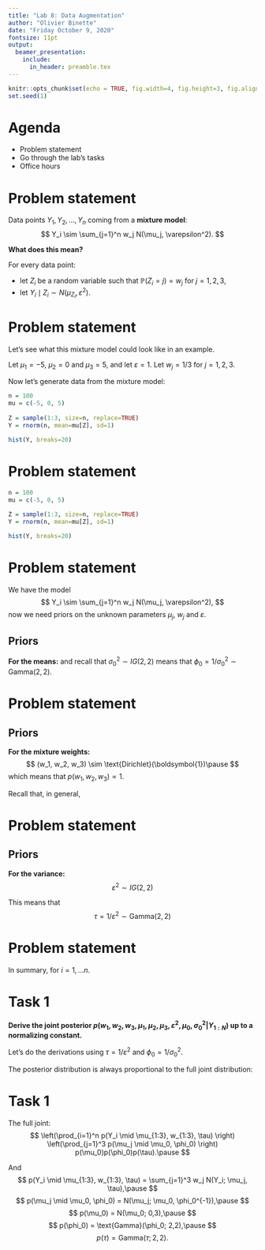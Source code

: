 ```yaml
---
title: "Lab 8: Data Augmentation"
author: "Olivier Binette"
date: "Friday October 9, 2020"
fontsize: 11pt
output: 
  beamer_presentation:
    include:
      in_header: preamble.tex
---
```


```r
knitr::opts_chunk$set(echo = TRUE, fig.width=4, fig.height=3, fig.align="center")
set.seed(1)
```

# Agenda

-   Problem statement
-   Go through the lab's tasks
-   Office hours

# 

\section{Problem statement}

# Problem statement

Data points $Y_1, Y_2, \dots, Y_n$ coming from a **mixture model**: $$
  Y_i \sim \sum_{j=1}^n w_j N(\mu_j, \varepsilon^2).
$$ \pause

**What does this mean?**\pause

For every data point:\pause

-   let $Z_i$ be a random variable such that $\mathbb{P}(Z_i = j) = w_j$ for $j=1,2,3$,\pause
-   let $Y_i \mid Z_i \sim N(\mu_{Z_i}, \varepsilon^2)$.

# Problem statement

Let's see what this mixture model could look like in an example.\pause

Let $\mu_1 = -5$, $\mu_2 = 0$ and $\mu_3 = 5$, and let $\varepsilon = 1$. Let $w_j = 1/3$ for $j = 1,2,3$.\pause

Now let's generate data from the mixture model:

\small

```r
n = 100
mu = c(-5, 0, 5)
  
Z = sample(1:3, size=n, replace=TRUE)
Y = rnorm(n, mean=mu[Z], sd=1)

hist(Y, breaks=20)
```

\normalfont

# Problem statement

```r
n = 100
mu = c(-5, 0, 5)
  
Z = sample(1:3, size=n, replace=TRUE)
Y = rnorm(n, mean=mu[Z], sd=1)

hist(Y, breaks=20)
```

# Problem statement

We have the model 
$$
  Y_i \sim \sum_{j=1}^n w_j N(\mu_j, \varepsilon^2),
$$
\pause now we need priors on the unknown parameters $\mu_j$, $w_j$ and $\varepsilon$.\pause

## Priors

**For the means:**
\begin{align*}
  \mu_j \mid \mu_0, \sigma_0 &\sim N(\mu_0, \sigma_0^2)\\\pause
  \mu_0 &\sim N(0,3)\\\pause
  \sigma_0^2 &\sim IG(2,2)\pause
\end{align*}
and recall that $\sigma_0^2\sim IG(2,2)$ means that $\phi_0 = 1/\sigma_0^2 \sim \text{Gamma}(2,2)$.

# Problem statement

## Priors

**For the mixture weights:**
$$
  (w_1, w_2, w_3) \sim \text{Dirichlet}(\boldsymbol{1})\pause
$$
which means that $p(w_1, w_2, w_3) \propto 1$.\pause

Recall that, in general, 
\begin{align*}
&(w_1, w_2, w_3) \sim \text{Dirichlet}(\alpha_1, \alpha_2, \alpha_3)\\ 
\Rightarrow &p(w_1, w_2, w_3) \propto w_1^{\alpha_1-1} w_2^{\alpha_2-1} w_3^{\alpha_3-1}.
\end{align*}


# Problem statement

## Priors

**For the variance:**
$$
  \varepsilon^2 \sim IG(2,2)
$$
\pause

This means that
$$
  \tau = 1/\varepsilon^2 \sim \text{Gamma}(2,2)
$$

# Problem statement

In summary,
\begin{align*}
p(Y_i | \mu_1,\mu_2,\mu_3,w_1,w_2,w_3,\tau) &= \sum_{j=1}^3 w_i N(\mu_j, \tau^{-1})\\
\mu_j|\mu_0,\sigma_0^2 &\sim N(\mu_0,\phi_0^{-1})\\
\mu_0 &\sim N(0,3)\\
\phi_0 &\sim \text{Gamma}(2,2)\\
(w_1,w_2,w_3) &\sim Dirichlet(\mathbf{1})\\
\tau &\sim \text{Gamma}(2,2),
\end{align*}
for $i=1,\ldots n.$

# Task 1

**Derive the joint posterior $p(w_1,w_2,w_3,\mu_1,\mu_2,\mu_3,\varepsilon^2,\mu_0,\sigma_0^2|Y_{1:N})$ up to a normalizing constant.**
\pause

Let's do the derivations using $\tau = 1/\varepsilon^2$ and $\phi_0 = 1/\sigma_0^2$.\pause

The posterior distribution is always proportional to the full joint distribution:\pause
\begin{align*}
&p(Y_{1:n}, \mu_{1:3}, \mu_0, \phi_0, w_{1:3}, \tau) \\\pause
= &p(Y_{1:n} \mid \mu_{1:3}, w_{1:3}, \tau) p(\mu_{1:3}, \mu_0, \phi_0, w_{1:3}, \tau)\\\pause
= & p(Y_{1:n} \mid \mu_{1:3}, w_{1:3}, \tau)p(\mu_{1:3} \mid \mu_0, \phi_0)p(\mu_0) p(\phi_0) p(w_{1:3}) p(\tau)\\\pause
= & p(Y_{1:n} \mid \mu_{1:3}, w_{1:3}, \tau)p(\mu_{1:3} \mid \mu_0, \phi_0)p(\mu_0) p(\phi_0) p(\tau)\\\pause
= & \left(\prod_{i=1}^n p(Y_i \mid \mu_{1:3}, w_{1:3}, \tau) \right) \left(\prod_{j=1}^3 p(\mu_j \mid \mu_0, \phi_0) \right) p(\mu_0)p(\phi_0)p(\tau).
\end{align*}

# Task 1

The full joint:
$$
\left(\prod_{i=1}^n p(Y_i \mid \mu_{1:3}, w_{1:3}, \tau) \right) \left(\prod_{j=1}^3 p(\mu_j \mid \mu_0, \phi_0) \right) p(\mu_0)p(\phi_0)p(\tau).\pause
$$

And
$$
  p(Y_i \mid \mu_{1:3}, w_{1:3}, \tau) = \sum_{j=1}^3 w_j N(Y_i; \mu_j, \tau),\pause
$$
$$
p(\mu_j \mid \mu_0, \phi_0) = N(\mu_j; \mu_0, \phi_0^{-1}),\pause
$$
$$
  p(\mu_0) = N(\mu_0; 0,3),\pause
$$
$$
  p(\phi_0) = \text{Gamma}(\phi_0; 2,2),\pause
$$
$$
  p(\tau) = \text{Gamma}(\tau; 2,2).
$$



